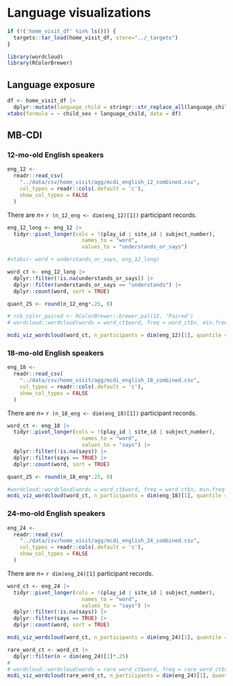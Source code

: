 # Language visualizations {-}

```r
if (!('home_visit_df' %in% ls())) {
  targets::tar_load(home_visit_df, store="../_targets")
}

library(wordcloud)
library(RColorBrewer)
```

## Language exposure {-}

```r
df <- home_visit_df |>
  dplyr::mutate(language_child = stringr::str_replace_all(language_child, " ", "_"))
xtabs(formula = ~ child_sex + language_child, data = df)
```

## MB-CDI {-}

### 12-mo-old English speakers {-}

```r
eng_12 <-
  readr::read_csv(
    "../data/csv/home_visit/agg/mcdi_english_12_combined.csv",
    col_types = readr::cols(.default = 'c'),
    show_col_types = FALSE
  )
```

There are $n=$ `r (n_12_eng <- dim(eng_12)[1])` participant records.

```r
eng_12_long <- eng_12 |>
  tidyr::pivot_longer(cols = !(play_id | site_id | subject_number),
                        names_to = "word",
                        values_to = "understands_or_says")

#xtabs(~ word + understands_or_says, eng_12_long)
```

```r
word_ct <- eng_12_long |>
  dplyr::filter(!is.na(understands_or_says)) |>
  dplyr::filter(understands_or_says == "understands") |>
  dplyr::count(word, sort = TRUE)

quant_25 <- round(n_12_eng*.25, 0)
```

```r
# rcb_color_paired <- RColorBrewer::brewer.pal(12, 'Paired')
# wordcloud::wordcloud(words = word_ct$word, freq = word_ct$n, min.freq = quant_25, colors = rcb_color_paired)

mcdi_viz_wordcloud(word_ct, n_participants = dim(eng_12)[1], quantile = .40)
```

### 18-mo-old English speakers {-}

```r
eng_18 <-
  readr::read_csv(
    "../data/csv/home_visit/agg/mcdi_english_18_combined.csv",
    col_types = readr::cols(.default = 'c'),
    show_col_types = FALSE
  )

```

There are $n=$ `r (n_18_eng <- dim(eng_18)[1])` participant records.

```r
word_ct <- eng_18 |>
  tidyr::pivot_longer(cols = !(play_id | site_id | subject_number),
                        names_to = "word",
                        values_to = "says") |>
  dplyr::filter(!is.na(says)) |>
  dplyr::filter(says == TRUE) |>
  dplyr::count(word, sort = TRUE)

quant_25 <- round(n_18_eng*.25, 0)
```

```r
#wordcloud::wordcloud(words = word_ct$word, freq = word_ct$n, min.freq = quant_25, colors = rcb_color_paired)
mcdi_viz_wordcloud(word_ct, n_participants = dim(eng_18)[1], quantile = .50)
```

### 24-mo-old English speakers {-}

```r
eng_24 <-
  readr::read_csv(
    "../data/csv/home_visit/agg/mcdi_english_24_combined.csv",
    col_types = readr::cols(.default = 'c'),
    show_col_types = FALSE
  )
```

There are $n=$ `r dim(eng_24)[1]` participant records.

```r
word_ct <- eng_24 |>
  tidyr::pivot_longer(cols = !(play_id | site_id | subject_number),
                        names_to = "word",
                        values_to = "says") |>
  dplyr::filter(!is.na(says)) |>
  dplyr::filter(says == TRUE) |>
  dplyr::count(word, sort = TRUE)
```

```r
mcdi_viz_wordcloud(word_ct, n_participants = dim(eng_24)[1], quantile = .60)
```

```r
rare_word_ct <- word_ct |>
  dplyr::filter(n < dim(eng_24)[1]*.25)
# 
# wordcloud::wordcloud(words = rare_word_ct$word, freq = rare_word_ct$n)
mcdi_viz_wordcloud(rare_word_ct, n_participants = dim(eng_24)[1], quantile = .25)
```

